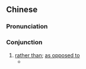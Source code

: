 ==Chinese==
{{zh-forms}}

===Pronunciation===
{{zh-pron
|m=érfēi
|cat=con
}}

===Conjunction===
{{zh-con}}

# [[rather than]]; [[as opposed to]]
#* {{zh-x|專門 用 於 兒童 '''而非''' 成人|it's meant for children '''rather than''' adults}}